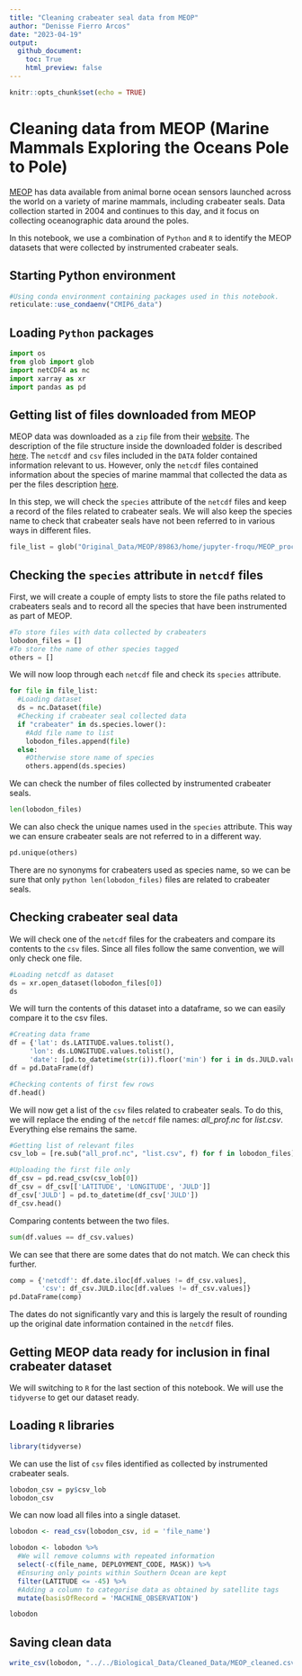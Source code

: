 ```yaml
---
title: "Cleaning crabeater seal data from MEOP"
author: "Denisse Fierro Arcos"
date: "2023-04-19"
output:
  github_document:
    toc: True
    html_preview: false
---
```


```r
knitr::opts_chunk$set(echo = TRUE)
```

# Cleaning data from MEOP (Marine Mammals Exploring the Oceans Pole to Pole)
[MEOP](https://www.meop.net/) has data available from animal borne ocean sensors launched across the world on a variety of marine mammals, including crabeater seals. Data collection started in 2004 and continues to this day, and it focus on collecting oceanographic data around the poles.

In this notebook, we use a combination of `Python` and `R` to identify the MEOP datasets that were collected by instrumented crabeater seals.

## Starting Python environment
```r
#Using conda environment containing packages used in this notebook.
reticulate::use_condaenv("CMIP6_data")
```

## Loading `Python` packages
```python
import os
from glob import glob
import netCDF4 as nc
import xarray as xr
import pandas as pd
```

## Getting list of files downloaded from MEOP
MEOP data was downloaded as a `zip` file from their [website](https://www.meop.net/database/download-the-data.html). The description of the file structure inside the downloaded folder is described [here](https://www.meop.net/download-the-data.html). The `netcdf` and `csv` files included in the `DATA` folder contained information relevant to us. However, only the `netcdf` files contained information about the species of marine mammal that collected the data as per the files description [here](https://www.meop.net/database/format/).

In this step, we will check the `species` attribute of the `netcdf` files and keep a record of the files related to crabeater seals. We will also keep the species name to check that crabeater seals have not been referred to in various ways in different files.

```python
file_list = glob("Original_Data/MEOP/89863/home/jupyter-froqu/MEOP_process/public/MEOP-CTD_2021-11-26/*/DATA/*.nc")
```

## Checking the `species` attribute in `netcdf` files
First, we will create a couple of empty lists to store the file paths related to crabeaters seals and to record all the species that have been instrumented as part of MEOP.

```python
#To store files with data collected by crabeaters
lobodon_files = []
#To store the name of other species tagged
others = []
```

We will now loop through each `netcdf` file and check its `species` attribute.
```python
for file in file_list:
  #Loading dataset
  ds = nc.Dataset(file)
  #Checking if crabeater seal collected data
  if "crabeater" in ds.species.lower():
    #Add file name to list
    lobodon_files.append(file)
  else:
    #Otherwise store name of species
    others.append(ds.species)
```

We can check the number of files collected by instrumented crabeater seals.
```python
len(lobodon_files)
```

We can also check the unique names used in the `species` attribute. This way we can ensure crabeater seals are not referred to in a different way.
```python
pd.unique(others)
```
There are no synonyms for crabeaters used as species name, so we can be sure that only `python len(lobodon_files)` files are related to crabeater seals.

## Checking crabeater seal data
We will check one of the `netcdf` files for the crabeaters and compare its contents to the `csv` files. Since all files follow the same convention, we will only check one file.

```python
#Loading netcdf as dataset
ds = xr.open_dataset(lobodon_files[0])
ds
```
We will turn the contents of this dataset into a dataframe, so we can easily compare it to the csv files.
```python
#Creating data frame
df = {'lat': ds.LATITUDE.values.tolist(),
     'lon': ds.LONGITUDE.values.tolist(),
     'date': [pd.to_datetime(str(i)).floor('min') for i in ds.JULD.values]}
df = pd.DataFrame(df)

#Checking contents of first few rows
df.head()
```
We will now get a list of the `csv` files related to crabeater seals. To do this, we will replace the ending of the `netcdf` file names: *all_prof.nc* for *list.csv*. Everything else remains the same.

```python
#Getting list of relevant files
csv_lob = [re.sub("all_prof.nc", "list.csv", f) for f in lobodon_files]

#Uploading the first file only
df_csv = pd.read_csv(csv_lob[0])
df_csv = df_csv[['LATITUDE', 'LONGITUDE', 'JULD']]
df_csv['JULD'] = pd.to_datetime(df_csv['JULD'])
df_csv.head()
```
Comparing contents between the two files.
```python
sum(df.values == df_csv.values)
```
We can see that there are some dates that do not match. We can check this further.
```python
comp = {'netcdf': df.date.iloc[df.values != df_csv.values],
        'csv': df_csv.JULD.iloc[df.values != df_csv.values]}
pd.DataFrame(comp)
```
The dates do not significantly vary and this is largely the result of rounding up the original date information contained in the `netcdf` files.


## Getting MEOP data ready for inclusion in final crabeater dataset
We will switching to `R` for the last section of this notebook. We will use the `tidyverse` to get our dataset ready.

## Loading `R` libraries
```r
library(tidyverse)
```

We can use the list of `csv` files identified as collected by instrumented crabeater seals.
```r
lobodon_csv = py$csv_lob
lobodon_csv
```
We can now load all files into a single dataset.
```r
lobodon <- read_csv(lobodon_csv, id = 'file_name')

lobodon <- lobodon %>% 
  #We will remove columns with repeated information
  select(-c(file_name, DEPLOYMENT_CODE, MASK)) %>%
  #Ensuring only points within Southern Ocean are kept
  filter(LATITUDE <= -45) %>% 
  #Adding a column to categorise data as obtained by satellite tags
  mutate(basisOfRecord = 'MACHINE_OBSERVATION')

lobodon
```

## Saving clean data
```r
write_csv(lobodon, "../../Biological_Data/Cleaned_Data/MEOP_cleaned.csv")
```


